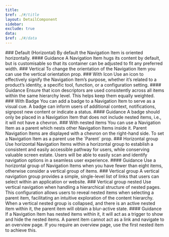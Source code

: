 ```yaml
---
title:
$ref: ./#/title
layout: DetailComponent
sidebar:
exclude: true
data:
$ref: ./#/data
---
```


<LivePreviewControls>
  <LivePreview componentName="navigation-item" exampleName="Default">
    ### Default (Horizontal)
      By default the Navigation Item is oriented horizontally.
    #### Guidance
      A Navigation Item hugs its content by default, but is customisable so that its container can be adjusted to fit any preferred width.
  </LivePreview>
  <LivePreview componentName="navigation-item" exampleName="Vertical">
    ### Vertical
      To change the orientation of the Navigation Item you can use the vertical orientation prop.
  </LivePreview>
  <LivePreview componentName="navigation-item" exampleName="WithIcon">
    ### With Icon
      Use an icon to effectively signify the Navigation Item’s purpose, whether it’s related to a product’s identity, a specific tool, function, or a configuration setting.
    #### Guidance
      Ensure that icon descriptors are used consistently across all items within the same hierarchy level. This helps keep them equally weighted.
  </LivePreview>
  <LivePreview componentName="navigation-item" exampleName="WithBadge">
    ### With Badge
      You can add a badge to a Navigation Item to serve as a visual cue. A badge can inform users of additional context, notifications, signpost new content or indicate a status.
    #### Guidance
      A badge should only be placed in a Navigation Item that does not include nested items, i.e., it will not have a chevron.
  </LivePreview>
  <LivePreview componentName="navigation-item" exampleName="WithNestedItems">
    ### With nested items
      You can use a Navigation Item as a parent which nests other Navigation Items inside it. Parent Navigation Items are displayed with a chevron on the right-hand side. To set a Navigation Item as a parent use the `Parent` prop.
  </LivePreview>
  <LivePreview componentName="navigation-item" exampleName="HorizontalGroup">
    ### Horizontal group
      Use horizontal Navigation Items within a horizontal group to establish a consistent and easily accessible pathway for users, while conserving valuable screen estate. Users will be able to easily scan and identify navigation options in a seamless user experience.
    #### Guidance
      Use a horizontal group of Navigation Items when you have fewer than eight items, otherwise consider a vertical group of items.
  </LivePreview>
  <LivePreview componentName="navigation-item" exampleName="VerticalGroup">
    ### Vertical group
      A vertical navigation group provides a simple, single-level list of links that users can select within an application or website.
  </LivePreview>
  <LivePreview componentName="navigation-item" exampleName="VerticalNestedGroup">
    ### Vertical group nested
      Use vertical navigation when handling a hierarchical structure of nested pages. This configuration allows users to reveal nested items when selecting a parent item, facilitating an intuitive exploration of the content hierarchy.
      When a vertical nested group is collapsed, and there is an active nested item within it, the parent item will obtain a blur-active state.
    #### Guidance
      If a Navigation Item has nested items within it, it will act as a trigger to show and hide the nested items. A parent item cannot act as a link and navigate to an overview page. If you require an overview page, use the first nested item to achieve this.
  </LivePreview>
</LivePreviewControls>

